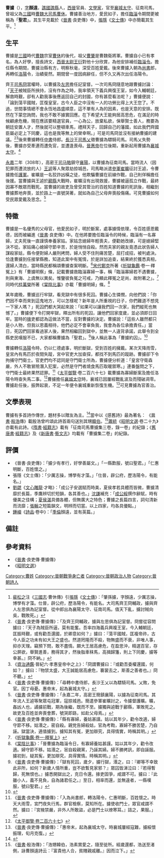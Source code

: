{{Infobox Biography
| subject_name   = 曹攄
| image_name     = 
| image_size     = 
| image_caption  = 
| date_of_birth  = 出生年不詳
| place_of_birth = [[三國|三國]]
| date_of_death  = 308年
| place_of_death = [[西晉|西晉]][[酈縣|酈縣]]
| occupation     = [[西晉|西晉]]官員、[[文學家|文學家]]
}}

'''曹攄'''（{{bd|3世紀||308年|catIdx=C曹}}），[[表字|字]]'''顏遠'''，[[譙國|譙國]][[譙縣|譙縣]]人，[[西晉|西晉]]官員、[[文學家|文學家]]，官至[[襄城|襄城]][[太守|太守]]、征南司馬，曾祖父為[[三國|三國]]時[[曹魏|曹魏]][[大司馬|大司馬]][[曹休|曹休]]。曹攄善治地方，愛民如子，擔任[[臨淄|臨淄]]令期間更被稱為「'''聖君'''」。其生平見載於《[[晉書|晉書]]·良吏傳》中，[[張隱|張隱]]《[[文士傳|文士傳]]》中亦簡載其生平。<ref>[[裴松之|裴松之]]注《[[三國志|三國志]]·曹休傳》引[[張隱|張隱]]《[[文士傳|文士傳]]》：「肇孫攄，字顏遠，少厲志操，博學有才藻。仕晉，辟公府，歷洛陽令，有能名。大司馬齊王冏輔政，攄與齊人左思俱為記室督。從中郎出為襄陽太守、征南司馬。值天下亂，攄討賊向吳，戰敗死。」</ref>

==生平==
曹攄是[[三國|三國]]時代[[曹魏|曹魏]]宗室[[曹休|曹休]]的後代，祖父[[曹肇|曹肇]]是曹魏衛將軍。曹攄自小已有孝名，為人好學，擅長詩文，[[西晉|西晉]][[太尉|太尉]][[王衍_(西晋)|王衍]]對他十分欣賞，為他安排補任[[臨淄|臨淄]][[縣令|令]]。擔任縣令期間，曹攄治縣有方，明察秋毫，深受百姓愛戴。後來曹攄入朝為[[尚書|尚書]]郎，再轉任[[洛陽|洛陽]]令，治績斐然。期間曾一度因病辭任，但不久又再次出任洛陽令。

齊王[[司馬冏|司馬冏]]當權時，以曹攄及[[左思|左思]]擔任記室督。一次司馬冏隨意地跟曹攄討論：「[[晉惠帝|天子]]被賊臣所挾持，沒有作為之時，我率領天下義兵興復王室，如今入輔朝廷，解救時艱，卻有人勸我事後應返回自己的封國，你有甚麼看法呢？」曹攄便說：「論到蕩平國賊，匡復皇室，古今人臣之中沒有一人的功勞比得上大王您了。不過，世間事情總不會永恆地昌盛順意，這不單有人為的因素，也是天意的安排。既然在下蒙您詢問，我也不敢不據實回應。在下希望大王能夠居高思危，在滿足的時候顧慮危機，現在應該要精選官員，一心為公，放棄私欲，保舉賢士善人，務要為朝廷安置人才，然後就可以整頓車馬，禮拜天子，回歸自己的藩國，如此我們齊國臣屬必定上下同慶，這也是我等無上的榮幸啊。」可是司馬冏並沒有接納曹攄的建議。<ref>《[[晉書|晉書]]·良吏傳·曹攄傳》：「及齊王冏輔政，攄與左思俱為記室督。冏嘗從容問攄曰：『天子為賊臣所逼，莫有能奮。吾率四海義兵興複王室，今入輔朝廷，匡振時艱，或有勸吾還國，於卿意如何？』攄曰：『蕩平國賊，匡複帝祚，古今人臣之功未有如大王之盛也。然道罔隆而不殺，物無盛而不衰，非唯人事，抑亦天理。竊預下問，敢不盡情。願大王居高慮危，在盈思沖，精選百官，存公屏欲，舉賢進善，務得其才，然後脂車秣馬，高揖歸籓，則上下同慶，攄等幸甚。』冏不納。」</ref><ref>《[[資治通鑑|資治通鑑]]·晉紀六·孝惠皇帝中之上》：「冏謂曹攄曰：『或勸吾委權還國，何如？』攄曰：『物禁太盛，大王誠能居高慮危，褰裳去之，斯善之善者也。』冏不聽。」</ref>後來曹攄轉任[[中書|中書]]侍郎。[[長沙|長沙]]王[[司馬乂|司馬乂]]徵曹攄為驃騎司馬。司馬乂失勢後，曹攄亦受牽連而遭免官，並遭逢喪母。[[晉惠帝|晉惠帝]]在位後期，重新起用曹攄為[[襄城|襄城]][[太守|太守]]。<ref>《[[晉書|晉書]]·良吏傳·曹攄傳》：「尋轉中書侍郎，長沙王乂以為驃騎司馬。乂敗，免官。因丁母憂。惠帝末，起為襄城太守。」</ref>

[[永嘉_(西晉)|永嘉]]二年（308年），高密王[[司马略|司马略]]鎮守[[襄陽|襄陽]]，以曹攄為征南司馬。當時流人（因犯罪而遭流放的人）[[王逌|王逌]]等人聚眾劫掠城邑，司馬略派遣[[參軍|參軍]][[崔曠|崔曠]]征討王逌，令曹攄擔任[[護軍|護軍]]。崔曠是一名狡詐凶橫之徒，他欺騙曹攄在前線作戰，自己則佯稱擔任後援。當曹攄與王逌於[[酈縣|酈縣]]大戰時，崔曠沒有出現救援，曹攄被逼孤立作戰，最終因寡不敵眾而戰死。當曹攄的故吏及曾受其管治的百姓知道曹攄的死訊後，相繼到曹攄葬地奔喪，並於路上一直號哭著，就如為自己父母奔喪般傷痛。可見曹攄如何受民眾愛戴及思念。<ref>《[[晉書|晉書]]·良吏傳·曹攄傳》：「永嘉二年，高密王簡鎮襄陽，以攄為征南司馬。其年流人王逌等聚眾屯冠軍，寇掠城邑。簡遣參軍崔曠討之，令攄督護曠。曠，姦凶人也，譎攄前戰，期為後繼，既而不至。攄獨與逌戰于酈縣，軍敗死之。故吏及百姓並奔喪會葬，號哭即路，如赴父母焉。」</ref>

==特徵==
曹攄是一名優秀的父母官，他愛民如子，明於斷案，處事據情依理，令百姓感恩戴德，因而被編進《[[晉書|晉書]]·良吏傳》中。在他將要擔任臨淄令的時候，臨淄有一名寡婦，丈夫死後一直謹慎奉養家姑。家姑念媳婦年輕喪夫，便勸她改嫁，可是媳婦堅決不從。家姑痛心媳婦守節辛苦，於是悄悄自殺。然而夫家的親友竟憑此狀告婦人謀殺家姑，縣令便對婦人嚴刑拷問，婦人受不住刑痛苦楚，屈打成招，被判處決。恰逢曹攄到任接掌縣務，知道此案中有冤情，於是詳加追查，結果終於獲悉真相，還婦人清白，當時縣民都稱頌曹攄查案明斷。<ref>《[[晉書|晉書]]·良吏傳·曹攄傳》：「縣有寡婦，養姑甚謹。姑以其年少，勸令改適，婦守節不移。姑湣之，密自殺。親党告婦殺姑，官為考鞫，寡婦不勝苦楚，乃自誣。獄當決，適值攄到。攄知其有冤，更加辯究，具得情實，時稱其明。」</ref>[[宋代|宋代]][[鄭克|鄭克]]所著《[[折獄龜鑑|折獄龜鑑]]·卷一·釋冤上》有「曹攄明察」條，記載曹攄救臨淄寡婦一事，稱「臨淄寡婦若不遇曹攄，則與東海、上虞無以異矣。惟鑒彼負冤之可戒，乃顯此釋冤之足尚，故附著之」。<ref>《[[:s:折獄龜鑑/卷一|折獄龜鑑·卷一·釋冤上]]》</ref>同時代[[桂萬榮|桂萬榮]]所著《[[棠陰比事|棠陰比事]]》亦載「曹攄明婦」條。<ref>《[[:s:棠陰比事|棠陰比事]]》：「晉曹攄為臨淄令日，有寡婦養姑甚謹。姑以其年少，勸令改適。婦守節不移。姑湣之，宻自殺親黨，乃誣其婦。婦不勝拷訊，即自誣服。攄初到，疑其寃，更加辯究，具得實情。時稱其明。」</ref>

某年歲晚，曹攄巡行牢獄，看見獄中有很多死囚。曹攄心生憐憫，向他們說：「你們因不幸而來到這鬼地方，可以怎樣呢？新年是人所重視的日子，你們難道不想見一下家人嗎？」死囚們都大哭起來說：「如果可以讓我們回一次家，我們縱死也無憾了。」曹攄便下令打開牢獄，釋出所有的死囚，讓他們回家度歲，並必須即日回牢。當時的[[掾|掾]]吏都認為這做法不當，反對曹攄的決定。曹攄說：「這些人雖然都只是小人物，但我以恩義相待，他們必定不會辜負我，我會為各位承擔責任。」當日，死囚們回家看過家人後，果然相繼回到獄中，並無一人違背承諾，此舉令到全縣吏民嘆服不已，大家都稱曹攄為「聖君」。<ref>《[[晉書|晉書]]·良吏傳·曹攄傳》：「獄有死囚，歲夕，攄行獄，湣之，曰：『卿等不幸致此非所，如何？新歲人情所重，豈不欲暫見家邪？』眾囚皆涕泣曰：『若得暫歸，死無恨也。』攄悉開獄出之，克日令還。掾吏固爭，咸謂不可。攄曰：『此雖小人，義不見負，自為諸君任之。』至日，相率而還，並無違者，一縣嘆服，號曰聖君。」</ref>後人稱此事為「曹攄約囚」。<ref>{{Cite web |url=http://www.eddzg.com/Show.asp?ID=133 |title=德育故事：曹攄約囚 |access-date=2012-02-24 |archive-url=https://web.archive.org/web/20110826035513/http://www.eddzg.com/Show.asp?ID=133 |archive-date=2011-08-26 |dead-url=yes }}</ref>

曹攄轉任[[洛陽|洛陽]]令時，仍以仁德處事，明於斷獄，受到百姓的擁戴。某次天降雨雪，皇宮內有馬匹於夜間失蹤，宮中官吏大加查探，都找不到馬匹的蹤跡。曹攄卻下令拘捕守門衛士。官吏們均不認同是守門衛士所為，曹攄便分析道：「皇宮守衛森嚴，外人不敢冒險潛入犯案，必然是守門者燒食馬匹取暖禦寒。」連番盤問之下，守門衛士最終果然認罪。<ref>《[[晉書|晉書]]·良吏傳·曹攄傳》：「入為尚書郎，轉洛陽令，仁惠明斷，百姓懷之。時天大雨雪，宮門夜失行馬，群官檢察，莫知所在。攄使收門士，眾官咸謂不然。攄曰：『宮掖禁嚴，非外人所敢盜，必是門士以燎寒耳。』詰之，果服。」</ref>《[[太平御覽|太平御覽]]·卷二百六十七》載曹攄為寡婦斷案及擔任洛陽令時查失馬二事。<ref>《[[:s:太平御覽/0267|太平御覽·卷二百六十七]]》</ref>曹攄擔任[[襄城|襄城]][[太守|太守]]時，襄城已因屢經戰亂波及而殘破凋零。曹攄赴任後，振弊起衰，不足一年便令襄城重新恢復生機。<ref>《[[晉書|晉書]]·良吏傳·曹攄傳》：「惠帝末，起為襄城太守。時襄城屢經寇難，攄綏懷振理，旬月克復。」</ref>可見曹攄為官善治。

==文學表現==
曹攄有多首詩作傳世，題材多以贈友為主。<ref>{{Cite web |url=http://www.shigeku.com/xlib/lingshidao/gushi/caoju.htm |title=古詩庫：曹攄全集 |accessdate=2012-02-24 |archive-date=2007-11-15 |archive-url=https://web.archive.org/web/20071115162326/http://shigeku.com/xlib/lingshidao/gushi/caoju.htm |dead-url=no }}</ref>當中以《感舊詩》最為著名：
{{quotation|富貴他人合，貧賤親戚離。廉藺門易軌，田竇相奪移。晨風集茂林，棲鳥去枯枝。今我唯困蒙，郡士所背馳。鄉人敦懿義，濟濟蔭光儀。對賓頌有客，舉觴詠露斯。臨樂何所歎，素絲與路歧。}}
《[[晉書|晉書]]·[[殷浩|殷浩]]傳》載殷浩曾吟頌此詩首兩句送別其甥[[韓伯|韓伯]]。<ref>《[[晉書|晉書]]·殷浩傳》：「浩甥韓伯，浩素賞愛之，隨至徙所。經歲還都，浩送至渚側，詠曹顏遠詩云：『富貴他人合，貧賤親戚離。』因而泣下。」</ref>[[蕭統|蕭統]]《[[昭明文選|昭明文選]]·卷二十九》亦載有此詩。《[[隋書|隋書]]·[[經籍志|經籍志]]》載有「征南司馬曹攄集三卷，錄一卷」的紀錄；《[[舊唐書|舊唐書]]·[[經籍志|經籍志]]》及《[[新唐書|新唐書]]·[[藝文志|藝文志]]》均載有「曹攄集二卷」的紀錄。

==評價==
*《晉書·良吏傳》：「攄少有孝行，好學善屬文。」「一縣歎服，號曰聖君。」「仁惠明斷，百姓懷之。」
*張隱《文士傳》：「少厲志操，博學有才藻。」「仕晉，辟公府，歷洛陽令，有能名。」
*[[劉勰|劉勰]]《[[文心雕龍|文心雕龍]]·才略》：「成公子安選賦而時美，夏侯孝若具體而皆微，曹攄清靡於長篇，季鷹辨切於短韻，各其善也。」[[沈謙|沈謙]]補充：「[[成公綏|成公綏]]撰作辭賦，時有優美之佳構；[[夏侯湛|夏侯湛]]具備各體，但無廣大之特色；曹攄之長篇四言，詞句清新而流靡；[[张翰_(晋朝)|張翰]]之短篇韻文，明辨而切當。以上四家，均各具優點。」
*[[鍾嶸|鍾嶸]]《[[詩品|詩品]]·卷中》：「[[石崇|季倫]]顏遠，並有英篇。」

==備註==
{{reflist}}

==參考資料==
*《[[晉書|晉書]]·良吏傳·曹攄傳》
*《[[昭明文選|昭明文選]]》

[[Category:曹姓|Category:曹姓]]
[[Category:晉朝戰爭身亡者|Category:晉朝戰爭身亡者]]
[[Category:晉朝政治人物|Category:晉朝政治人物]]
[[Category:晉朝詩人|Category:晉朝詩人]]